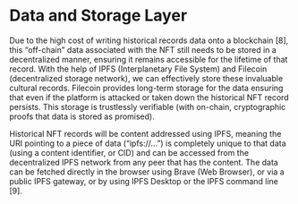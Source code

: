 # Data and Storage Layer

Due to the high cost of writing historical records data onto a blockchain [8], this “off-chain” data associated with the NFT still needs to be stored in a decentralized manner, ensuring it remains accessible for the lifetime of that record. With the help of IPFS (Interplanetary File System) and Filecoin (decentralized storage network), we can effectively store these invaluable cultural records. Filecoin provides long-term storage for the data ensuring that even if the platform is attacked or taken down the historical NFT record persists. This storage is trustlessly verifiable (with on-chain, cryptographic proofs that data is stored as promised). 

Historical NFT records will be content addressed using IPFS, meaning the URI pointing to a piece of data (“ipfs://…”) is completely unique to that data (using a content identifier, or CID) and can be accessed from the decentralized IPFS network from any peer that has the content. The data can be fetched directly in the browser using Brave (Web Browser), or via a public IPFS gateway, or by using IPFS Desktop or the IPFS command line [9].


